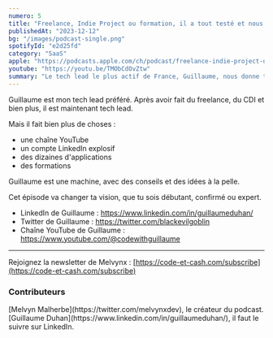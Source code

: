 ```yaml
---
numero: 5
title: "Freelance, Indie Project ou formation, il a tout testé et nous donne les clés pour faire pareil - #5 Guillaume Duhan"
publishedAt: "2023-12-12"
bg: "/images/podcast-single.png"
spotifyId: "e2d25fd"
category: "SaaS"
apple: "https://podcasts.apple.com/ch/podcast/freelance-indie-project-ou-formation-il-a-tout/id1701022126?i=1000638329856&l=en-GB"
youtube: "https://youtu.be/TMObCdOvZtw"
summary: "Le tech lead le plus actif de France, Guillaume, nous donne toutes les clés pour créer des applications qui marchent et pour trouver un job, peu importe son niveau."
---
```


Guillaume est mon tech lead préféré. Après avoir fait du freelance, du CDI et bien plus, il est maintenant tech lead.

Mais il fait bien plus de choses :

- une chaîne YouTube
- un compte LinkedIn explosif
- des dizaines d'applications
- des formations

Guillaume est une machine, avec des conseils et des idées à la pelle.

Cet épisode va changer ta vision, que tu sois débutant, confirmé ou expert.

- LinkedIn de Guillaume : https://www.linkedin.com/in/guillaumeduhan/
- Twitter de Guillaume : https://twitter.com/blackevilgoblin
- Chaîne YouTube de Guillaume : https://www.youtube.com/@codewithguillaume

---

Rejoignez la newsletter de Melvynx : [https://code-et-cash.com/subscribe](https://code-et-cash.com/subscribe)

### Contributeurs

<Contributor>
  [Melvyn Malherbe](https://twitter.com/melvynxdev), le créateur du podcast.
</Contributor>
<Contributor>
  [Guillaume Duhan](https://www.linkedin.com/in/guillaumeduhan/), il faut le
  suivre sur LinkedIn.
</Contributor>
